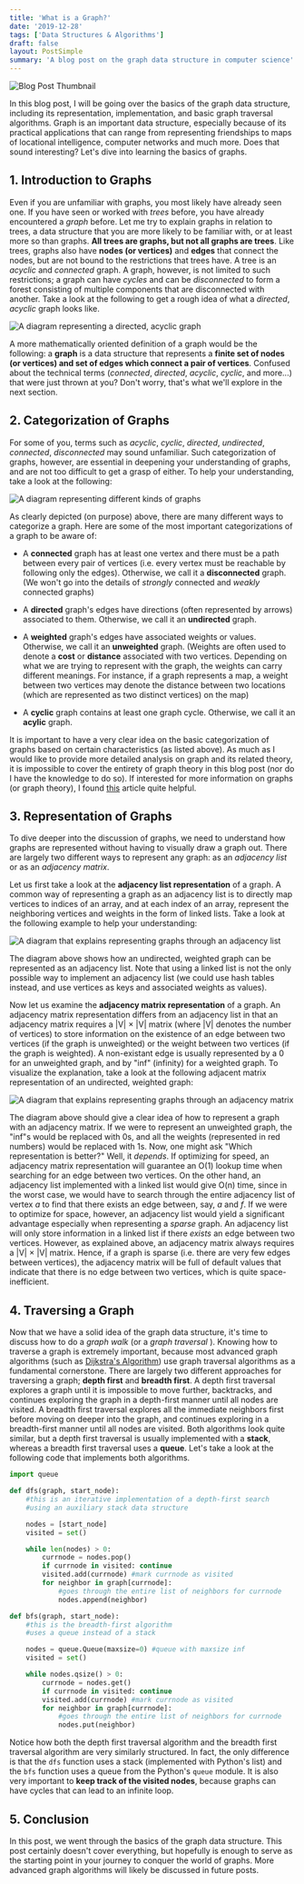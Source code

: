 ```yaml
---
title: 'What is a Graph?' 
date: '2019-12-28'
tags: ['Data Structures & Algorithms']
draft: false
layout: PostSimple
summary: 'A blog post on the graph data structure in computer science'
---
```


![Blog Post Thumbnail](/static/images/what-is-a-graph/sample_graph.png)

In this blog post, I will be going over the basics of the graph data structure, including its representation, implementation, and basic graph traversal algorithms. Graph is an important data structure, especially because of its practical applications that can range from representing friendships to maps of locational intelligence, computer networks and much more. Does that sound interesting? Let's dive into learning the basics of graphs.  

## 1. Introduction to Graphs
Even if you are unfamiliar with graphs, you most likely have already seen one. If you have seen or worked with *trees* before, you have already encountered a *graph* before. Let me try to explain graphs in relation to trees, a data structure that you are more likely to be familiar with, or at least more so than graphs. **All trees are graphs, but not all graphs are trees**. Like trees, graphs also have **nodes (or vertices)** and **edges** that connect the nodes, but are not bound to the restrictions that trees have. A tree is an *acyclic* and *connected* graph. A graph, however, is not limited to such restrictions; a graph can have *cycles* and can be *disconnected* to form a forest consisting of multiple components that are disconnected with another. Take a look at the following to get a rough idea of what a *directed*, *acyclic* graph looks like. 

![A diagram representing a directed, acyclic graph](/static/images/what-is-a-graph/sample_graph.png)

A more mathematically oriented definition of a graph would be the following: a **graph** is a data structure that represents a **finite set of nodes (or vertices) and set of edges which connect a pair of vertices**. Confused about the technical terms (*connected*, *directed*, *acyclic*, *cyclic*, and more...) that were just thrown at you? Don't worry, that's what we'll explore in the next section.  

## 2. Categorization of Graphs
For some of you, terms such as *acyclic*, *cyclic*, *directed*, *undirected*, *connected*, *disconnected* may sound unfamiliar. Such categorization of graphs, however, are essential in deepening your understanding of graphs, and are not too difficult to get a grasp of either. To help your understanding, take a look at the following:  

![A diagram representing different kinds of graphs](/static/images/what-is-a-graph/graph_ds.png)

As clearly depicted (on purpose) above, there are many different ways to categorize a graph. Here are some of the most important categorizations of a graph to be aware of:  

* A **connected** graph has at least one vertex and there must be a path between every pair of vertices (i.e. every vertex must be reachable by following only the edges). Otherwise, we call it a **disconnected** graph. (We won't go into the details of *strongly* connected and *weakly* connected graphs)

* A **directed** graph's edges have directions (often represented by arrows) associated to them. Otherwise, we call it an **undirected** graph.  

* A **weighted** graph's edges have associated weights or values. Otherwise, we call it an **unweighted** graph. (Weights are often used to denote a **cost** or **distance** associated with two vertices. Depending on what we are trying to represent with the graph, the weights can carry different meanings. For instance, if a graph represents a map, a weight between two vertices may denote the distance between two locations (which are represented as two distinct vertices) on the map)
* A **cyclic** graph contains at least one graph cycle. Otherwise, we call it an **acylic** graph. 

It is important to have a very clear idea on the basic categorization of graphs based on certain characteristics (as listed above). As much as I would like to provide more detailed analysis on graph and its related theory, it is impossible to cover the entirety of graph theory in this blog post (nor do I have the knowledge to do so). If interested for more information on graphs (or graph theory), I found [this](https://medium.com/basecs/a-gentle-introduction-to-graph-theory-77969829ead8) article quite helpful.  

## 3. Representation of Graphs
To dive deeper into the discussion of graphs, we need to understand how graphs are represented without having to visually draw a graph out. There are largely two different ways to represent any graph: as an *adjacency list* or as an *adjacency matrix*. 

Let us first take a look at the **adjacency list representation** of a graph. A common way of representing a graph as an adjacency list is to directly map vertices to indices of an array, and at each index of an array, represent the neighboring vertices and weights in the form of linked lists. Take a look at the following example to help your understanding: 

![A diagram that explains representing graphs through an adjacency list](/static/images/what-is-a-graph/adj_list.png)

The diagram above shows how an undirected, weighted graph can be represented as an adjacency list. Note that using a linked list is not the only possible way to implement an adjacency list (we could use hash tables instead, and use vertices as keys and associated weights as values). 

Now let us examine the **adjacency matrix representation** of a graph. An adjacency matrix representation differs from an adjacency list in that an adjacency matrix requires a |V| × |V| matrix (where |V| denotes the number of vertices) to store information on the existence of an edge between two vertices (if the graph is unweighted) or the weight between two vertices (if the graph is weighted). A non-existant edge is usually represented by a 0 for an unweighted graph, and by "inf" (infinity) for a weighted graph. To visualize the explanation, take a look at the following adjacent matrix representation of an undirected, weighted graph: 

![A diagram that explains representing graphs through an adjacency matrix](/static/images/what-is-a-graph/adj_mat.png)

The diagram above should give a clear idea of how to represent a graph with an adjacency matrix. If we were to represent an unweighted graph, the "inf"s would be replaced with 0s, and all the weights (represented in red numbers) would be replaced with 1s. Now, one might ask "Which representation is better?" Well, it *depends*. If optimizing for speed, an adjacency matrix representation will guarantee an O(1) lookup time when searching for an edge between two vertices. On the other hand, an adjacency list implemented with a linked list would give O(n) time, since in the worst case, we would have to search through the entire adjacency list of vertex *a* to find that there exists an edge between, say, *a* and *f*. If we were to optimize for space, however, an adjacency list would yield a significant advantage especially when representing a *sparse* graph. An adjacency list will only store information in a linked list if there *exists* an edge between two vertices. However, as explained above, an adjacency matrix always requires a |V| × |V| matrix. Hence, if a graph is sparse (i.e. there are very few edges between vertices), the adjacency matrix will be full of default values that indicate that there is no edge between two vertices, which is quite space-inefficient.  

## 4. Traversing a Graph
Now that we have a solid idea of the graph data structure, it's time to discuss how to do a *graph walk* (or a *graph traversal* ). Knowing how to traverse a graph is extremely important, because most advanced graph algorithms (such as [Dijkstra's Algorithm](https://www.jeffyang.io/blog/dijkstras_algorithm)) use graph traversal algorithms as a fundamental cornerstone. There are largely two different approaches for traversing a graph; **depth first** and **breadth first**. A depth first traversal explores a graph until it is impossible to move further, backtracks, and continues exploring the graph in a depth-first manner until all nodes are visited. A breadth first traversal explores all the immediate neighbors first before moving on deeper into the graph, and continues exploring in a breadth-first manner until all nodes are visited. Both algorithms look quite similar, but a depth first traversal is usually implemented with a **stack**, whereas a breadth first traversal uses a **queue**. Let's take a look at the following code that implements both algorithms.

```python
import queue

def dfs(graph, start_node): 
    #this is an iterative implementation of a depth-first search
    #using an auxiliary stack data structure

    nodes = [start_node]
    visited = set()

    while len(nodes) > 0: 
        currnode = nodes.pop()
        if currnode in visited: continue
        visited.add(currnode) #mark currnode as visited
        for neighbor in graph[currnode]:
            #goes through the entire list of neighbors for currnode
            nodes.append(neighbor)

def bfs(graph, start_node): 
    #this is the breadth-first algorithm
    #uses a queue instead of a stack

    nodes = queue.Queue(maxsize=0) #queue with maxsize inf
    visited = set()

    while nodes.qsize() > 0: 
        currnode = nodes.get()
        if currnode in visited: continue
        visited.add(currnode) #mark currnode as visited
        for neighbor in graph[currnode]:
            #goes through the entire list of neighbors for currnode
            nodes.put(neighbor)
``` 

Notice how both the depth first traversal algorithm and the breadth first traversal algorithm are very similarly structured. In fact, the only difference is that the `dfs` function uses a stack (implemented with Python's list) and the `bfs` function uses a queue from the Python's `queue` module. It is also very important to **keep track of the visited nodes**, because graphs can have cycles that can lead to an infinite loop.  

## 5. Conclusion
In this post, we went through the basics of the graph data structure. This post certainly doesn't cover everything, but hopefully is enough to serve as the starting point in your journey to conquer the world of graphs. More advanced graph algorithms will likely be discussed in future posts. 


